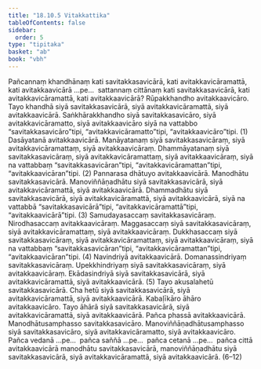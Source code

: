 ```yaml
---
title: "18.10.5 Vitakkattika"
tableOfContents: false
sidebar:
  order: 5
type: "tipitaka"
basket: "ab"
book: "vbh"
---
```



<DynamicBreadcrumb />

<Division number="1042" book="vbh" bookNo="30" page="451">

<Paragraph number="3244" book="vbh">
Pañcannaṃ khandhānaṃ kati savitakkasavicārā, kati avitakkavicāramattā, kati avitakkaavicārā …pe…  sattannaṃ cittānaṃ kati savitakkasavicārā, kati avitakkavicāramattā, kati avitakkaavicārā?
</Paragraph>

<Paragraph number="3245" book="vbh">
Rūpakkhandho avitakkaavicāro. Tayo khandhā siyā savitakkasavicārā, siyā avitakkavicāramattā, siyā avitakkaavicārā. Saṅkhārakkhandho siyā savitakkasavicāro, siyā avitakkavicāramatto, siyā avitakkaavicāro siyā na vattabbo “savitakkasavicāro”tipi, “avitakkavicāramatto”tipi, “avitakkaavicāro”tipi. (1)
</Paragraph>

<Paragraph number="3246" book="vbh">
Dasāyatanā avitakkaavicārā. Manāyatanaṃ siyā savitakkasavicāraṃ, siyā avitakkavicāramattaṃ, siyā avitakkaavicāraṃ. Dhammāyatanaṃ siyā savitakkasavicāraṃ, siyā avitakkavicāramattaṃ, siyā avitakkaavicāraṃ, siyā na vattabbaṃ “savitakkasavicāran”tipi, “avitakkavicāramattan”tipi, “avitakkaavicāran”tipi. (2)
</Paragraph>

<Paragraph number="3247" book="vbh">
Pannarasa dhātuyo avitakkaavicārā. Manodhātu savitakkasavicārā. Manoviññāṇadhātu siyā savitakkasavicārā, siyā avitakkavicāramattā, siyā avitakkaavicārā. Dhammadhātu siyā savitakkasavicārā, siyā avitakkavicāramattā, siyā avitakkaavicārā, siyā na vattabbā “savitakkasavicārā”tipi, “avitakkavicāramattā”tipi, “avitakkaavicārā”tipi. (3)
</Paragraph>

<Paragraph number="3248" book="vbh">
Samudayasaccaṃ savitakkasavicāraṃ. Nirodhasaccaṃ avitakkaavicāraṃ. Maggasaccaṃ siyā savitakkasavicāraṃ, siyā avitakkavicāramattaṃ, siyā avitakkaavicāraṃ. Dukkhasaccaṃ siyā savitakkasavicāraṃ, siyā avitakkavicāramattaṃ, siyā avitakkaavicāraṃ, siyā na vattabbaṃ “savitakkasavicāran”tipi, “avitakkavicāramattan”tipi, “avitakkaavicāran”tipi. (4)
</Paragraph>

<Paragraph number="3249" book="vbh">
Navindriyā avitakkaavicārā. Domanassindriyaṃ savitakkasavicāraṃ. Upekkhindriyaṃ siyā savitakkasavicāraṃ, siyā avitakkaavicāraṃ. Ekādasindriyā siyā savitakkasavicārā, siyā avitakkavicāramattā, siyā avitakkaavicārā. (5)
</Paragraph>

<Paragraph number="3250" book="vbh">
Tayo akusalahetū savitakkasavicārā. Cha hetū siyā savitakkasavicārā, siyā avitakkavicāramattā, siyā avitakkaavicārā. Kabaḷīkāro āhāro avitakkaavicāro. Tayo āhārā siyā savitakkasavicārā, siyā avitakkavicāramattā, siyā avitakkaavicārā. Pañca phassā avitakkaavicārā. Manodhātusamphasso savitakkasavicāro. Manoviññāṇadhātusamphasso siyā savitakkasavicāro, siyā avitakkavicāramatto, siyā avitakkaavicāro. Pañca vedanā …pe…  pañca saññā …pe…  pañca cetanā …pe…  pañca cittā avitakkaavicārā manodhātu savitakkasavicārā, manoviññāṇadhātu siyā savitakkasavicārā, siyā avitakkavicāramattā, siyā avitakkaavicārā. (6–12)
</Paragraph>
</Division>